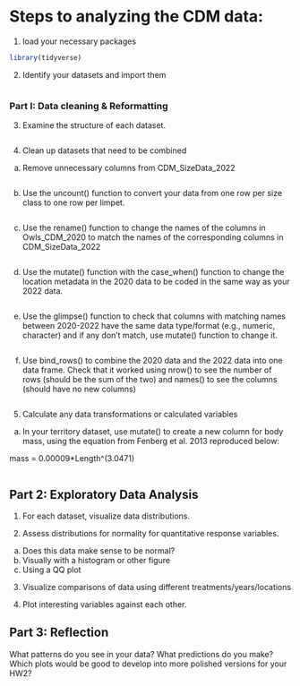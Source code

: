 
# Steps to analyzing the CDM data: 

1. load your necessary packages
```r
library(tidyverse)
```

2. Identify your datasets and import them
```r

```


### Part I: Data cleaning & Reformatting
3. Examine the structure of each dataset. 
```r

```

4. Clean up datasets that need to be combined
a. Remove unnecessary columns from CDM_SizeData_2022
```r

```
b. Use the uncount() function to convert your data from one row per size class to one row per limpet. 
```r

```
c. Use the rename() function to change the names of the columns in Owls_CDM_2020 to match the names of the corresponding columns in CDM_SizeData_2022
```r

```
d. Use the mutate() function with the case_when() function to change the location metadata in the 2020 data to be coded in the same way as your 2022 data. 
```r

```
e. Use the glimpse() function to check that columns with matching names between 2020-2022 have the same data type/format (e.g., numeric, character) and if any don't match, use mutate() function to change it. 
```r

```
f. Use bind_rows() to combine the 2020 data and the 2022 data into one data frame. Check that it worked using nrow() to see the number of rows (should be the sum of the two) and names() to see the columns (should have no new columns)
```r

```

5. Calculate any data transformations or calculated variables
a. In your territory dataset, use mutate() to create a new column for body mass, using the equation from Fenberg et al. 2013 reproduced below:

mass = 0.00009*Length^(3.0471)

```r

```


## Part 2: Exploratory Data Analysis

1. For each dataset, visualize data distributions. 

2. Assess distributions for normality for quantitative response variables. 
a. Does this data make sense to be normal?  
b. Visually with a histogram or other figure
c. Using a QQ plot

3. Visualize comparisons of data using different treatments/years/locations

4. Plot interesting variables against each other. 


## Part 3: Reflection

What patterns do you see in your data? What predictions do you make? Which plots would be good to develop into more polished versions for your HW2? 


